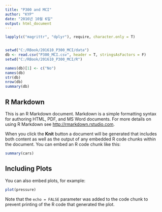 ```yaml
---
title: "P300 and MCI"
author: "KYP"
date: "2016년 10월 6일"
output: html_document
---
```


```r
lapply(c("magrittr", "dplyr"), require, character.only = T)


setwd("C:/RBook/201610_P300_MCI/data")
db <- read.csv("P300_MCI.csv", header = T, stringsAsFactors = F)
setwd("C:/RBook/201610_P300_MCI/R")

names(db)[1] <- c("No")
names(db)
str(db)
nrow(db)
summary(db)


```

## R Markdown

This is an R Markdown document. Markdown is a simple formatting syntax for authoring HTML, PDF, and MS Word documents. For more details on using R Markdown see <http://rmarkdown.rstudio.com>.

When you click the **Knit** button a document will be generated that includes both content as well as the output of any embedded R code chunks within the document. You can embed an R code chunk like this:

```r
summary(cars)
```

## Including Plots

You can also embed plots, for example:

```r
plot(pressure)
```

Note that the `echo = FALSE` parameter was added to the code chunk to prevent printing of the R code that generated the plot.
